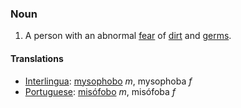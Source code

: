 ===Noun===
#A person with an abnormal [[fear]] of [[dirt]] and [[germ]]s.
====Translations====
*[[Interlingua]]: [[mysophobo]] ''m'', mysophoba ''f''
*[[Portuguese]]: [[misófobo]] ''m'', misófoba ''f''